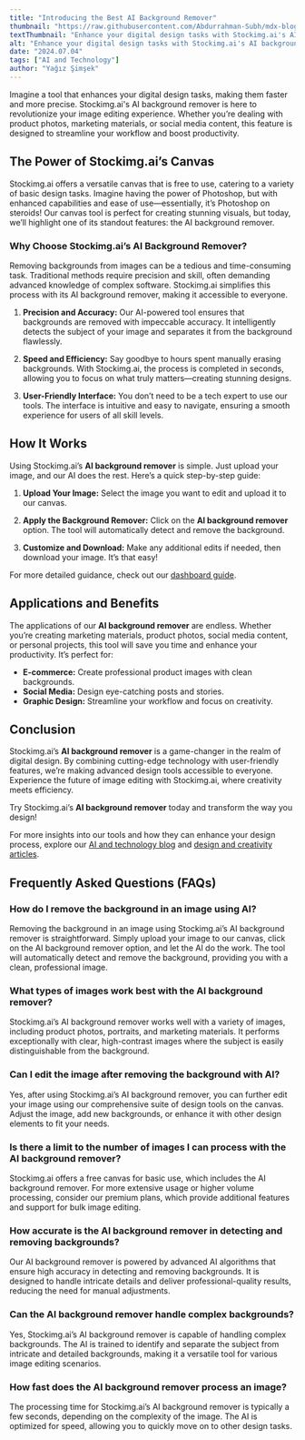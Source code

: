 ```yaml
---
title: "Introducing the Best AI Background Remover"
thumbnail: "https://raw.githubusercontent.com/Abdurrahman-Subh/mdx-blog/main/images/bg-remove-thumb.png"
textThumbnail: "Enhance your digital design tasks with Stockimg.ai's AI background remover, a revolutionary tool designed to streamline your image editing experience. Ideal for product photos, marketing materials, and social media content, this feature ensures precision, speed, and ease of use, boosting your productivity and creativity."
alt: "Enhance your digital design tasks with Stockimg.ai's AI background remover, a revolutionary tool designed to streamline your image editing experience. Ideal for product photos, marketing materials, and social media content, this feature ensures precision, speed, and ease of use, boosting your productivity and creativity."
date: "2024.07.04"
tags: ["AI and Technology"]
author: "Yağız Şimşek"
---
```


<CustomImage
    src="https://raw.githubusercontent.com/Abdurrahman-Subh/mdx-blog/main/images/bg-remove-tmb.png"
    alt="Enhance your digital design tasks with Stockimg.ai's AI background remover"
/>

Imagine a tool that enhances your digital design tasks, making them faster and more precise. Stockimg.ai's AI background remover is here to revolutionize your image editing experience. Whether you’re dealing with product photos, marketing materials, or social media content, this feature is designed to streamline your workflow and boost productivity.

## The Power of Stockimg.ai’s Canvas

Stockimg.ai offers a versatile canvas that is free to use, catering to a variety of basic design tasks. Imagine having the power of Photoshop, but with enhanced capabilities and ease of use—essentially, it’s Photoshop on steroids! Our canvas tool is perfect for creating stunning visuals, but today, we’ll highlight one of its standout features: the AI background remover.

### Why Choose Stockimg.ai’s AI Background Remover?

Removing backgrounds from images can be a tedious and time-consuming task. Traditional methods require precision and skill, often demanding advanced knowledge of complex software. Stockimg.ai simplifies this process with its AI background remover, making it accessible to everyone.

1. **Precision and Accuracy:** Our AI-powered tool ensures that backgrounds are removed with impeccable accuracy. It intelligently detects the subject of your image and separates it from the background flawlessly.

2. **Speed and Efficiency:** Say goodbye to hours spent manually erasing backgrounds. With Stockimg.ai, the process is completed in seconds, allowing you to focus on what truly matters—creating stunning designs.

3. **User-Friendly Interface:** You don’t need to be a tech expert to use our tools. The interface is intuitive and easy to navigate, ensuring a smooth experience for users of all skill levels.

## How It Works

<CustomImage
    src="https://raw.githubusercontent.com/Abdurrahman-Subh/mdx-blog/main/images/bg-remove-canvas.png"
    alt="Stockimg.ai canvas"
/>

Using Stockimg.ai’s **AI background remover** is simple. Just upload your image, and our AI does the rest. Here’s a quick step-by-step guide:

1. **Upload Your Image:** Select the image you want to edit and upload it to our canvas.

2. **Apply the Background Remover:** Click on the **AI background remover** option. The tool will automatically detect and remove the background.

3. **Customize and Download:** Make any additional edits if needed, then download your image. It’s that easy!

For more detailed guidance, check out our [dashboard guide](https://stockimg.ai/blog/guide/stockimg-dashboard-guide).

## Applications and Benefits

The applications of our **AI background remover** are endless. Whether you’re creating marketing materials, product photos, social media content, or personal projects, this tool will save you time and enhance your productivity. It’s perfect for:

- **E-commerce:** Create professional product images with clean backgrounds.
- **Social Media:** Design eye-catching posts and stories.
- **Graphic Design:** Streamline your workflow and focus on creativity.

## Conclusion

Stockimg.ai’s **AI background remover** is a game-changer in the realm of digital design. By combining cutting-edge technology with user-friendly features, we’re making advanced design tools accessible to everyone. Experience the future of image editing with Stockimg.ai, where creativity meets efficiency.

Try Stockimg.ai’s **AI background remover** today and transform the way you design!

For more insights into our tools and how they can enhance your design process, explore our [AI and technology blog](https://stockimg.ai/blog/ai-and-technology) and [design and creativity articles](https://stockimg.ai/blog/design-and-creativity).

## Frequently Asked Questions (FAQs)

### How do I remove the background in an image using AI?

Removing the background in an image using Stockimg.ai’s AI background remover is straightforward. Simply upload your image to our canvas, click on the AI background remover option, and let the AI do the work. The tool will automatically detect and remove the background, providing you with a clean, professional image.

### What types of images work best with the AI background remover?

Stockimg.ai’s AI background remover works well with a variety of images, including product photos, portraits, and marketing materials. It performs exceptionally with clear, high-contrast images where the subject is easily distinguishable from the background.

### Can I edit the image after removing the background with AI?

Yes, after using Stockimg.ai’s AI background remover, you can further edit your image using our comprehensive suite of design tools on the canvas. Adjust the image, add new backgrounds, or enhance it with other design elements to fit your needs.

### Is there a limit to the number of images I can process with the AI background remover?

Stockimg.ai offers a free canvas for basic use, which includes the AI background remover. For more extensive usage or higher volume processing, consider our premium plans, which provide additional features and support for bulk image editing.

### How accurate is the AI background remover in detecting and removing backgrounds?

Our AI background remover is powered by advanced AI algorithms that ensure high accuracy in detecting and removing backgrounds. It is designed to handle intricate details and deliver professional-quality results, reducing the need for manual adjustments.

### Can the AI background remover handle complex backgrounds?

Yes, Stockimg.ai’s AI background remover is capable of handling complex backgrounds. The AI is trained to identify and separate the subject from intricate and detailed backgrounds, making it a versatile tool for various image editing scenarios.

### How fast does the AI background remover process an image?

The processing time for Stockimg.ai’s AI background remover is typically a few seconds, depending on the complexity of the image. The AI is optimized for speed, allowing you to quickly move on to other design tasks.